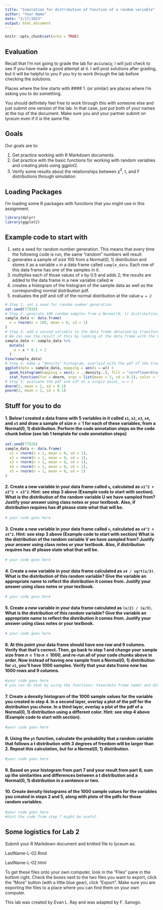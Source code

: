 ```yaml
---
title: "Simulation for distribution of function of a random variable"
author: "Your Name"
date: "2/17/2023"
output: html_document
---
```


```r
knitr::opts_chunk$set(echo = TRUE)
```

## Evaluation

Recall that I'm not going to grade the lab for accuracy, I will just check to see if you have made a good attempt at it. I will post solutions after grading, but it will be helpful to you if you try to work through the lab before checking the solutions.

Places where the line starts with #### 1. (or similar) are places where I'm asking you to do something.

You should definitely feel free to work through this with someone else and just submit one version of the lab.  In that case, just put both of your names at the top of the document. Make sure you and your partner submit on lyceum even if it is the same file.

## Goals

Our goals are to:

1. Get practice working with R Markdown documents.
2. Get practice with the basic functions for working with random variables and creating plots using ggplot2.
3. Verify some results about the relationships between $\chi^2$, t, and F distributions through simulation

## Loading Packages

I'm loading some R packages with functions that you might use in this assignment.

```r
library(dplyr)
library(ggplot2)
```

## Example code to start with

1. sets a seed for random number generation.  This means that every time the following code is run, the same "random" numbers will result
2. generates a sample of size 100 from a Normal(0, 1) distribution and stores it as a variable `x` in a data frame called `sample_data`.  Each *row* of this data frame has one of the samples in it.
3. multiplies each of those values of x by 0.5 and adds 2; the results are added to the data frame in a new variable called w
4. creates a histogram of the histogram of the sample data as well as the corresponding normal distribution pdf.
5. evaluates the pdf and cdf of the normal distribution at the value `w = 2`

```r
# Step 1: set a seed for random number generation
set.seed(77926)
# Step 2: generate 100 random samples from a Normal(0, 1) distribution, save in a data frame
sample_data <- data.frame(
  x = rnorm(n = 100, mean = 0, sd = 1)
)
# Step 3: add a second variable to the data frame obtained by transforming x.
# We can see the result of this by looking at the data frame with the View() function
sample_data <- sample_data %>%
  mutate(
    w = x * 0.1 + 2
  )
View(sample_data)
# Step 4: make a "density" histogram, overlaid with the pdf of the transformed normal distribution
ggplot(data = sample_data, mapping = aes(x = w)) +
  geom_histogram(mapping = aes(y = ..density..), fill = "cornflowerblue") +
  stat_function(fun = dnorm, args = list(mean = 2, sd = 0.1), color = "orange")
# Step 5: evaluate the pdf and cdf at a single point, w = 2
dnorm(2, mean = 2, sd = 0.1)
pnorm(2, mean = 2, sd = 0.1)
```

## Stuff for you to do

#### 1. Below I created a data frame with 5 variables in it called `x1`, `x2`, `x3`, `x4`, and `x5` and draw a sample of size $n = 1$ for each of these variables, from a Normal(0, 1) distribution. Perform the code annotation steps on the code chunk below (see lab 1 template for code annotation steps)

```r
set.seed(77926)
sample_data <- data.frame(
  x1 = rnorm(n = 1, mean = 0, sd = 1),
  x2 = rnorm(n = 1, mean = 0, sd = 1),
  x3 = rnorm(n = 1, mean = 0, sd = 1),
  x4 = rnorm(n = 1, mean = 0, sd = 1),
  x5 = rnorm(n = 1, mean = 0, sd = 1)
)
```

#### 2. Create a new variable in your data frame called `u`, calculated as `x1^2 + x2^2 + x3^2`. Hint: see step 3 above (Example code to start with section). What is the distribution of the random variable U we have sampled from? Justify your answer using class notes or your textbook. Also, if distribution requires has df please state what that will be.

```r
# your code goes here
```



#### 3. Create a new variable in your data frame called `v`, calculated as `x4^2 + x5^2`. Hint: see step 3 above (Example code to start with section) What is the distribution of the random variable V we have sampled from? Justify your answer using class notes or your textbook. Also, if distribution requires has df please state what that will be.


```r
# your code goes here
```



#### 4. Create a new variable in your data frame calculated as `x4 / sqrt(u/3)`.  What is the distribution of this random variable?  Give the variable an appropriate name to reflect the distribution it comes from. Justify your answer using class notes or your textbook.

```r
# your code goes here
```



#### 5. Create a new variable in your data frame calculated as `(v/2) / (u/3)`.  What is the distribution of this random variable?  Give the variable an appropriate name to reflect the distribution it comes from. Justify your answer using class notes or your textbook.

```r
# your code goes here
```



#### 6. At this point your data frame should have one row and 9 columns.  Verify that that's correct. Then, go back to step 1 and change your sample size from $n = 1$ to $n = 1000$, and re-run all of your code chunks above in order. Now instead of having one sample from a Normal(0, 1) distribution for `x1`, you'll have 1000 samples.  Verify that your data frame now has 1000 rows and 9 columns.

```r
#your code goes here
# you can do that by using the functions: View(data frame name) and dim(data frame name)
```

#### 7. Create a density histogram of the 1000 sample values for the variable you created in step 4.  In a second layer, overlay a plot of the pdf for the distribution you chose.  In a third layer, overlay a plot of the pdf of a Normal(0, 1) distribution using a different color. Hint: see step 4 above (Example code to start with section).

```r
#your code goes here
```

#### 8. Using the `pt` function, calculate the probability that a random variable that follows a t distribution with 3 degrees of freedom will be larger than 2.  Repeat this calculation, but for a Normal(0, 1) distribution.

```r
#your code goes here
```

#### 9.  Based on your histogram from part 7 and your result from part 8, sum up the similarities and differences between a t distribution and a Normal(0, 1) distribution in a sentence or two.



#### 10. Create density histograms of the 1000 sample values for the variables you created in steps 2 and 5, along with plots of the pdfs for those random variables.

```r
#your code goes here
#hint the code from step 7 might be useful.
```

## Some logistics for Lab 2

Submit your R Markdown document and knitted file to lyceum as:

LastName-L-02.Rmd 

LastName-L-02.html

To get these files onto your own computer, look in the "Files" pane in the bottom right. Check the boxes next to the two files you want to export, click the "More" button (with a little blue gear), click "Export". Make sure you are exporting the files to a place where you can find them on your own computer. 

This lab was created by Evan L. Ray and was adapted by F. Sanogo.
